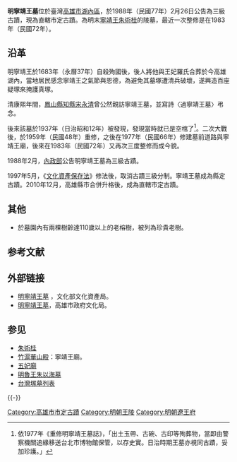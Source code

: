 {{tw monument
|name=明寧靖王墓
|formername=
|image=NingJing03.jpg
|imagename=明寧靖王墓今貌
|othername=
|formalname=
|level=直轄市定古蹟
|class=墓葬
|time=不明
|location={{ROC}}[[高雄市|高雄市]][[湖內區|湖內區]]<br>東方路寧靖段1043號{{r|文}}
|open=全天
|cost=無
|website=
|coordinates={{Coord|22.8794563|120.239611|display=inline,title}}|pushpin_map=Taiwan Kaohsiung}}

'''明寧靖王墓'''位於臺灣[[高雄市|高雄市]][[湖內區|湖內區]]，於1988年（民國77年）2月26日公告為三級古蹟，{{r|文}}現為直轄市定古蹟。為明末[[寧靖王|寧靖王]][[朱術桂|朱術桂]]的陵墓，最近一次整修是在1983年（民國72年）{{r|文}}。

== 沿革 ==
{{Quote box| align = right | quoted = true | bgcolor = #3399FF|  title= 〈過寧靖王墓〉| quote =<div style="text-align: right;">宋永清</div>刮地西風古墓門，<BR/>馬啼衰草感王孫。<BR/>道傍密布[[桄榔|桄榔]]樹，<BR/>竹裏深藏[[芒果|番檨]]園。<BR/>滄海無情流夜月，<BR/>乾坤有恨弔忠魂。<BR/>深秋尚有啼鵑血，<BR/>十里紅花染泪痕。|source =周元文《重修臺灣府志》</div>}}
明寧靖王於1683年（永曆37年）自殺殉國後，後人將他與王妃羅氏合葬於今高雄湖內{{r|高}}，當地居民感念寧靖王之氣節與恩德，為避免其墓塚遭清兵破壞，遂興造百座疑塚來掩護真塚{{r|路志}}。

清康熙年間，[[鳳山縣_(臺灣)|鳳山縣]][[知縣|知縣]][[宋永清|宋永清]]曾公然親訪寧靖王墓，並寫詩〈過寧靖王墓〉弔念。

後來該墓於1937年（日治昭和12年）被發現，發現當時就已是空棺了<ref>依1977年《重修明寧靖王墓誌》，「出土玉帶、古碗、古印等殉葬物，當即由警察機關追緣移送台北市博物館保管，以存史實。日治時期王墓亦視同古蹟，妥加珍護。」</ref>。二次大戰後，於1959年（民國48年）重修，之後在1977年（民國66年）修建墓前道路與寧靖王廟，後來在1983年（民國72年）又再次三度整修而成今貌{{r|文}}。

1988年2月，[[中華民國內政部|內政部]]公告明寧靖王墓為三級古蹟。

1997年5月，《[[文化資產保存法|文化資產保存法]]》修法後，取消古蹟三級分制。寧靖王墓成為縣定古蹟。2010年12月，高雄縣市合併升格後，成為直轄市定古蹟。

== 其他 ==
* 於墓園內有兩棵樹齡達110歲以上的老榕樹，被列為珍貴老樹{{r|高}}。

== 参考文献 ==
{{Reflist|refs=
<ref name="文">{{cite web|url=https://nchdb.boch.gov.tw/assets/advanceSearch/monument/19880226000003|title=明寧靖王墓|publisher=文化部文化資產局|accessdate=|archive-date=2019-05-01|archive-url=https://web.archive.org/web/20190501234239/https://nchdb.boch.gov.tw/assets/advanceSearch/monument/19880226000003|dead-url=no}}</ref>
<ref name="路志">{{cite book|author=林文廣 |editor=[[石萬壽|石萬壽]] |title=《路竹鄉志》|publisher=路竹鄉公所 |date=1985-07-30 |isbn= |pages=頁32、33、515－517}}</ref>
<ref name="高">{{cite book |author= |title=《高雄縣文化資產手冊－古蹟、歷史建築、遺址及自然地景》 |publisher=高雄縣政府文化局 |location=高雄縣岡山鎮 |isbn=978-986-00-7930-2 |page = 44 |date=2006年12月}}</ref>
}}

== 外部链接 ==
*[https://nchdb.boch.gov.tw/assets/overview/monument/19880226000003 明寧靖王墓] {{Wayback|url=https://nchdb.boch.gov.tw/assets/overview/monument/19880226000003 |date=20180120134153 }}，文化部文化資產局。
*[https://web.archive.org/web/20180727154550/http://heritage.khcc.gov.tw/Heritage.aspx?KeyID=cb15a1ba-6254-4a7b-898c-c0a0ff879879 明寧靖王墓]，高雄市政府文化局。
{{Commonscat|Zhu Shugui}}

== 参见 ==
* [[朱術桂|朱術桂]]
* [[竹滬華山殿|竹滬華山殿]]：寧靖王廟。
* [[五妃廟|五妃廟]]
* [[魯王墓|明魯王朱以海墓]]
* [[台灣塚墓列表|台灣塚墓列表]]

{{-}}
{{高雄市文化資產}}
{{明朝皇陵}}

[[Category:高雄市市定古蹟|Category:高雄市市定古蹟]]
[[Category:明朝王陵|Category:明朝王陵]]
[[Category:明朝遼王府|Category:明朝遼王府]]